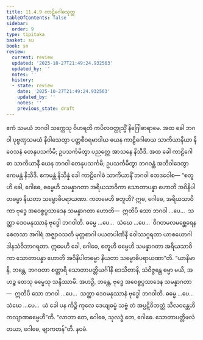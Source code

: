 ```yaml
---
title: 11.4.9 ကာဠိဂေါဓသုတ္တ
tableOfContents: false
sidebar:
  order: 9
type: tipitaka
basket: su
book: sn
review:
  current: review
  updated: '2025-10-27T21:49:24.932563'
  updated_by: ''
  notes: ''
  history:
  - state: review
    date: '2025-10-27T21:49:24.932563'
    updated_by: ''
    notes: ''
    previous_state: draft
---
```



<ReviewStatus review={frontmatter.review} showDetails={true} />

<HypothesisAnnotation frontmatter={frontmatter} />

<DynamicBreadcrumb />

<Division number="1035" book="sn" e="ch" v="18" p="433">

<Paragraph number="2031" book="sn">
ဧကံ သမယံ ဘဂဝါ သက္ကေသု ဝိဟရတိ ကပိလဝတ္ထုသ္မိံ နိဂြေါဓာရာမေ. အထ ခေါ ဘဂဝါ ပုဗ္ဗဏှသမယံ နိဝါသေတွာ ပတ္တစီဝရမာဒါယ ယေန ကာဠိဂေါဓာယ သာကိယာနိယာ နိဝေသနံ တေနုပသင်္ကမိ; ဥပသင်္ကမိတွာ ပညတ္တေ အာသနေ နိသီဒိ. အထ ခေါ ကာဠိဂေါဓာ သာကိယာနီ ယေန ဘဂဝါ တေနုပသင်္ကမိ; ဥပသင်္ကမိတွာ ဘဂဝန္တံ အဘိဝါဒေတွာ ဧကမန္တံ နိသီဒိ. ဧကမန္တံ နိသိန္နံ ခေါ ကာဠိဂေါဓံ သာကိယာနိံ ဘဂဝါ ဧတဒဝေါစ—
</Paragraph>

<Paragraph number="2032" book="sn">
“စတူဟိ ခေါ, ဂေါဓေ, ဓမ္မေဟိ သမန္နာဂတာ အရိယသာဝိကာ သောတာပန္နာ ဟောတိ အဝိနိပါတဓမ္မာ နိယတာ သမ္ဗောဓိပရာယဏာ. ကတမေဟိ စတူဟိ? ဣဓ, ဂေါဓေ, အရိယသာဝိကာ ဗုဒ္ဓေ အဝေစ္စပ္ပသာဒေန သမန္နာဂတာ ဟောတိ—  ဣတိပိ သော ဘဂဝါ …ပေ…  သတ္ထာ ဒေဝမနုဿာနံ ဗုဒ္ဓေါ ဘဂဝါတိ. ဓမ္မေ …ပေ…  သံဃေ …ပေ…  ဝိဂတမလမစ္ဆေရေန စေတသာ အဂါရံ အဇ္ဈာဝသတိ မုတ္တစာဂါ ပယတပါဏိနီ ဝေါဿဂ္ဂရတာ ယာစယောဂါ ဒါနသံဝိဘာဂရတာ. ဣမေဟိ ခေါ, ဂေါဓေ, စတူဟိ ဓမ္မေဟိ သမန္နာဂတာ အရိယသာဝိကာ သောတာပန္နာ ဟောတိ အဝိနိပါတဓမ္မာ နိယတာ သမ္ဗောဓိပရာယဏာ”တိ.
</Paragraph>

<Paragraph number="2033" book="sn">
“ယာနိမာနိ, ဘန္တေ, ဘဂဝတာ စတ္တာရိ သောတာပတ္တိယင်္ဂါနိ ဒေသိတာနိ, သံဝိဇ္ဇန္တေ ဓမ္မာ မယိ, အဟဉ္စ တေသု ဓမ္မေသု သန္ဒိဿာမိ. အဟဉှိ, ဘန္တေ, ဗုဒ္ဓေ အဝေစ္စပ္ပသာဒေန သမန္နာဂတာ—  ဣတိပိ သော ဘဂဝါ …ပေ…  သတ္ထာ ဒေဝမနုဿာနံ ဗုဒ္ဓေါ ဘဂဝါတိ. ဓမ္မေ …ပေ…  သံဃေ …ပေ…  ယံ ခေါ ပန ကိဉ္စိ ကုလေ ဒေယျဓမ္မံ သဗ္ဗံ တံ အပ္ပဋိဝိဘတ္တံ သီလဝန္တေဟိ ကလျာဏဓမ္မေဟီ”တိ. “လာဘာ တေ, ဂေါဓေ, သုလဒ္ဓံ တေ, ဂေါဓေ. သောတာပတ္တိဖလံ တယာ, ဂေါဓေ, ဗျာကတန်”တိ.

</Paragraph>
</Division>

<Paragraph number="2034" type="center" book="sn">
နဝမံ.
</Paragraph>